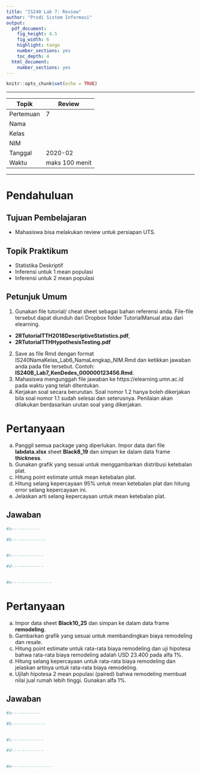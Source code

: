 ---
title: "IS240 Lab 7: Review"
author: "Prodi Sistem Informasi"
output:
  pdf_document: 
    fig_height: 4.5
    fig_width: 6
    highlight: tango
    number_sections: yes
    toc_depth: 4
  html_document: 
    number_sections: yes
---

```{r setup, include=FALSE, message=FALSE, warning=FALSE}
knitr::opts_chunk$set(echo = TRUE)
```

******************************************************
Topik    | Review
---------|----------             
Pertemuan| 7   
Nama     |           
Kelas    |       
NIM      |    
Tanggal  | 2020-02
Waktu    | maks 100 menit     
******************************************************

# Pendahuluan

## Tujuan Pembelajaran

- Mahasiswa bisa melakukan review untuk persiapan UTS.

## Topik Praktikum

- Statistika Deskriptif
- Inferensi untuk 1 mean populasi
- Inferensi untuk 2 mean populasi


## Petunjuk Umum

1. Gunakan file tutorial/ cheat sheet sebagai bahan referensi anda. File-file tersebut dapat diunduh dari Dropbox folder TutorialManual atau dari elearning.    
- **2RTutorialTTH2018DescriptiveStatistics.pdf**,
- **2RTutorialTTHHypothesisTesting.pdf**

2. Save as file Rmd dengan format  IS240NamaKelas_Lab6_NamaLengkap_NIM.Rmd dan ketikkan jawaban anda pada file tersebut. Contoh: **IS240B_Lab7_KenDedes_000000123456.Rmd**. 
3. Mahasiswa mengunggah file jawaban ke https://elearning.umn.ac.id pada waktu yang telah ditentukan. 
4. Kerjakan soal secara berurutan. Soal nomor 1.2 hanya boleh dikerjakan bila soal nomor 1.1 sudah selesai dan seterusnya. Penilaian akan dilakukan berdasarkan urutan soal yang dikerjakan. 


# Pertanyaan

a. Panggil semua package yang diperlukan. Impor data dari file **labdata.xlsx** sheet **Black8_19** dan simpan ke dalam data frame **thickness**.
b. Gunakan grafik yang sesuai untuk menggambarkan distribusi ketebalan plat.
c. Hitung point estimate untuk mean ketebalan plat.
d. Hitung selang kepercayaan 95% untuk mean ketebalan plat dan hitung error selang kepercayaan ini.
e. Jelaskan arti selang kepercayaan untuk mean ketebalan plat.

## Jawaban

```{r message=FALSE, warning=FALSE}

#a-----------

#b-------------


#c------------

#d------------


#e---------------

```


# Pertanyaan

a. Impor data sheet **Black10_25** dan simpan ke dalam data frame **remodeling**.
b. Gambarkan grafik yang sesuai untuk membandingkan biaya remodeling dan resale.
c. Hitung point estimate untuk rata-rata biaya remodeling dan uji hipotesa bahwa rata-rata biaya remodeling adalah USD 23.400 pada alfa 1%.
d. Hitung selang kepercayaan untuk rata-rata biaya remodeling dan jelaskan artinya untuk rata-rata biaya remodeling.
e. Ujilah hipotesa 2 mean populasi (paired) bahwa remodeling membuat nilai jual rumah lebih tinggi. Gunakan alfa 1%. 


## Jawaban

```{r message=FALSE, warning=FALSE}

#a-----------

#b-------------


#c------------

#d------------


#e---------------

```


